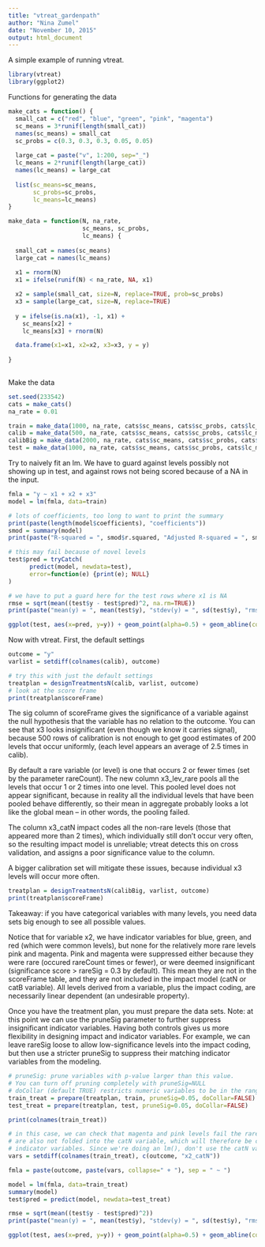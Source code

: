```yaml
---
title: "vtreat_gardenpath"
author: "Nina Zumel"
date: "November 10, 2015"
output: html_document
---
```


A simple example of running vtreat.

```r
library(vtreat)
library(ggplot2)
```

Functions for generating the data
```r

make_cats = function() {
  small_cat = c("red", "blue", "green", "pink", "magenta")
  sc_means = 3*runif(length(small_cat))
  names(sc_means) = small_cat
  sc_probs = c(0.3, 0.3, 0.3, 0.05, 0.05)
  
  large_cat = paste("v", 1:200, sep="_")
  lc_means = 2*runif(length(large_cat))
  names(lc_means) = large_cat
  
  list(sc_means=sc_means,
       sc_probs=sc_probs,
       lc_means=lc_means)
}

make_data = function(N, na_rate,
                     sc_means, sc_probs,
                     lc_means) {
  
  small_cat = names(sc_means)
  large_cat = names(lc_means)
  
  x1 = rnorm(N)
  x1 = ifelse(runif(N) < na_rate, NA, x1)

  x2 = sample(small_cat, size=N, replace=TRUE, prob=sc_probs)
  x3 = sample(large_cat, size=N, replace=TRUE)
  
  y = ifelse(is.na(x1), -1, x1) + 
    sc_means[x2] + 
    lc_means[x3] + rnorm(N)

  data.frame(x1=x1, x2=x2, x3=x3, y = y)
  
}
  
```

Make the data

```r

set.seed(233542)
cats = make_cats()
na_rate = 0.01

train = make_data(1000, na_rate, cats$sc_means, cats$sc_probs, cats$lc_means)
calib = make_data(500, na_rate, cats$sc_means, cats$sc_probs, cats$lc_means)
calibBig = make_data(2000, na_rate, cats$sc_means, cats$sc_probs, cats$lc_means)
test = make_data(1000, na_rate, cats$sc_means, cats$sc_probs, cats$lc_means)

```

Try to naively fit an lm. We have to guard against levels possibly not showing up in test, and against rows not being scored because of a NA in the input.

```r
fmla = "y ~ x1 + x2 + x3"
model = lm(fmla, data=train)

# lots of coefficients, too long to want to print the summary
print(paste(length(model$coefficients), "coefficients"))
smod = summary(model)
print(paste("R-squared = ", smod$r.squared, "Adjusted R-squared = ", smod$adj.r.squared))

# this may fail because of novel levels
test$pred = tryCatch(
      predict(model, newdata=test),
      error=function(e) {print(e); NULL}
)

# we have to put a guard here for the test rows where x1 is NA
rmse = sqrt(mean((test$y - test$pred)^2, na.rm=TRUE))
print(paste("mean(y) = ", mean(test$y), "stdev(y) = ", sd(test$y), "rmse = ", rmse))

ggplot(test, aes(x=pred, y=y)) + geom_point(alpha=0.5) + geom_abline(color="blue") 
```

Now with vtreat. First, the default settings
```r
outcome = "y"
varlist = setdiff(colnames(calib), outcome)

# try this with just the default settings
treatplan = designTreatmentsN(calib, varlist, outcome)
# look at the score frame
print(treatplan$scoreFrame)
```

The sig column of scoreFrame gives the significance of a variable against the null hypothesis that the variable has no relation to the outcome. You can see that x3 looks insignificant (even though we know it carries signal), because 500 rows of calibration is not enough to get good estimates of 200 levels that occur uniformly, (each level appears an average of 2.5 times in calib).

By default a rare variable (or level) is one that occurs 2 or fewer times (set by the parameter rareCount). The new column x3_lev_rare pools all the levels that occur 1 or 2 times into one level. This pooled level does not appear significant, because in reality all the individual levels that have been pooled behave differently, so their mean in aggregate probably looks a lot like the global mean -- in other words, the pooling failed.

The column x3_catN impact codes all the non-rare levels (those that appeared more than 2 times), which individually still don't occur very often, so the resulting impact model is unreliable; vtreat detects this on cross validation, and assigns a poor significance value to the column. 

A bigger calibration set will mitigate these issues, because individual x3 levels will occur more often.

```r
treatplan = designTreatmentsN(calibBig, varlist, outcome)
print(treatplan$scoreFrame)

```

Takeaway: if you have categorical variables with many levels, you need data sets big enough to see all possible values. 

Notice that for variable x2, we have indicator variables for blue, green, and red (which were common levels), but none for the relatively more rare levels pink and magenta. Pink and magenta were suppressed either because they were rare (occured rareCount times or fewer), or were deemed insignificant (significance score > rareSig = 0.3 by default). This mean they are not in the scoreFrame table, and they are not included in the impact model (catN or catB variable). All levels derived from a variable, plus the impact coding, are necessarily linear dependent (an undesirable property).  

Once you have the treatment plan, you must prepare the data sets. Note: at this point we can use the pruneSig parameter to further suppress insignificant indicator variables. Having both controls gives us more flexibility in designing impact and indicator variables. For example, we can leave rareSig loose to allow low-significance levels into the impact coding, but then use a stricter pruneSig to suppress their matching indicator variables from the modeling.

```r
# pruneSig: prune variables with p-value larger than this value. 
# You can turn off pruning completely with pruneSig=NULL
# doCollar (default TRUE) restricts numeric variables to be in the range observed in the calibration data
train_treat = prepare(treatplan, train, pruneSig=0.05, doCollar=FALSE)
test_treat = prepare(treatplan, test, pruneSig=0.05, doCollar=FALSE)

print(colnames(train_treat))

# in this case, we can check that magenta and pink levels fail the rareSig test, so they
# are also not folded into the catN variable, which will therefore be colinear with the 
# indicator variables. Since we're doing an lm(), don't use the catN variable
vars = setdiff(colnames(train_treat), c(outcome, "x2_catN"))

fmla = paste(outcome, paste(vars, collapse=" + "), sep = " ~ ")

model = lm(fmla, data=train_treat)
summary(model)
test$pred = predict(model, newdata=test_treat)

rmse = sqrt(mean((test$y - test$pred)^2))
print(paste("mean(y) = ", mean(test$y), "stdev(y) = ", sd(test$y), "rmse = ", rmse))

ggplot(test, aes(x=pred, y=y)) + geom_point(alpha=0.5) + geom_abline(color="blue") 

```
